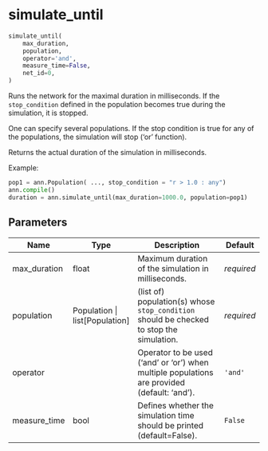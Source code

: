 # simulate_until { #ANNarchy.core.Simulate.simulate_until }

```python
simulate_until(
    max_duration,
    population,
    operator='and',
    measure_time=False,
    net_id=0,
)
```

Runs the network for the maximal duration in milliseconds. If the ``stop_condition`` defined in the population becomes true during the simulation, it is stopped.

One can specify several populations. If the stop condition is true for any of the populations, the simulation will stop ('or' function).

Returns the actual duration of the simulation in milliseconds.

Example:

```python
pop1 = ann.Population( ..., stop_condition = "r > 1.0 : any")
ann.compile()
duration = ann.simulate_until(max_duration=1000.0, population=pop1)
```

## Parameters {.doc-section .doc-section-parameters}

| Name         | Type                             | Description                                                                                  | Default    |
|--------------|----------------------------------|----------------------------------------------------------------------------------------------|------------|
| max_duration | float                            | Maximum duration of the simulation in milliseconds.                                          | _required_ |
| population   | Population \| list\[Population\] | (list of) population(s) whose ``stop_condition`` should be checked to stop the simulation.   | _required_ |
| operator     |                                  | Operator to be used ('and' or 'or') when multiple populations are provided (default: 'and'). | `'and'`    |
| measure_time | bool                             | Defines whether the simulation time should be printed (default=False).                       | `False`    |
